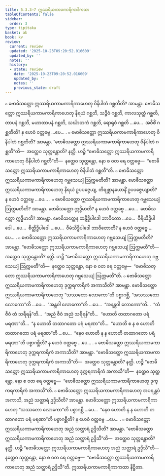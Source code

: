 ```yaml
---
title: 5.3.3–7 ဣဿရိယကာမကာရိကာဒိကထာ
tableOfContents: false
sidebar:
  order: 3
type: tipitaka
basket: ab
book: kv
review:
  current: review
  updated: '2025-10-23T09:20:52.016609'
  updated_by: ''
  notes: ''
  history:
  - state: review
    date: '2025-10-23T09:20:52.016609'
    updated_by: ''
    notes: ''
    previous_state: draft
---
```



<ReviewStatus review={frontmatter.review} showDetails={true} />

<HypothesisAnnotation frontmatter={frontmatter} />

<DynamicBreadcrumb />

<Division number="910" book="kv" e="ch" v="32" p="450">

<Paragraph number="2779" book="kv">
๐ ဗောဓိသတ္တော ဣဿရိယကာမကာရိကာဟေတု ဝိနိပါတံ ဂစ္ဆတီတိ? အာမန္တာ. ဗောဓိသတ္တော ဣဿရိယကာမကာရိကာဟေတု နိရယံ ဂစ္ဆတိ, သဉ္ဇီဝံ ဂစ္ဆတိ, ကာလသုတ္တံ ဂစ္ဆတိ, တာပနံ ဂစ္ဆတိ, မဟာတာပနံ ဂစ္ဆတိ, သင်္ဃာတကံ ဂစ္ဆတိ, ရောရုဝံ ဂစ္ဆတိ …ပေ…  အဝီစိံ ဂစ္ဆတီတိ? န ဟေဝံ ဝတ္တဗ္ဗေ …ပေ… .
</Paragraph>

<Paragraph number="2780" book="kv">
๐ ဗောဓိသတ္တော ဣဿရိယကာမကာရိကာဟေတု ဝိနိပါတံ ဂစ္ဆတီတိ? အာမန္တာ. “ဗောဓိသတ္တော ဣဿရိယကာမကာရိကာဟေတု ဝိနိပါတံ ဂစ္ဆတီ”တိ—  အတ္ထေဝ သုတ္တန္တောတိ? နတ္ထိ. ဟဉ္စိ “ဗောဓိသတ္တော ဣဿရိယကာမကာရိကာဟေတု ဝိနိပါတံ ဂစ္ဆတီ”တိ—  နတ္ထေဝ သုတ္တန္တော, နော စ ဝတ ရေ ဝတ္တဗ္ဗေ—  “ဗောဓိသတ္တော ဣဿရိယကာမကာရိကာဟေတု ဝိနိပါတံ ဂစ္ဆတီ”တိ.
</Paragraph>

</Division>
<Division number="911" book="kv" e="ch" v="32" p="451">

<Paragraph number="2781" book="kv">
๐ ဗောဓိသတ္တော ဣဿရိယကာမကာရိကာဟေတု ဂဗ္ဘသေယျံ ဩက္ကမတီတိ? အာမန္တာ. ဗောဓိသတ္တော ဣဿရိယကာမကာရိကာဟေတု နိရယံ ဥပပဇ္ဇေယျ, တိရစ္ဆာနယောနိံ ဥပပဇ္ဇေယျာတိ? န ဟေဝံ ဝတ္တဗ္ဗေ …ပေ… .
</Paragraph>

<Paragraph number="2782" book="kv">
๐ ဗောဓိသတ္တော ဣဿရိယကာမကာရိကာဟေတု ဂဗ္ဘသေယျံ ဩက္ကမတီတိ? အာမန္တာ. ဗောဓိသတ္တော ဣဒ္ဓိမာတိ? န ဟေဝံ ဝတ္တဗ္ဗေ …ပေ…  ဗောဓိသတ္တော ဣဒ္ဓိမာတိ? အာမန္တာ. ဗောဓိသတ္တေန ဆန္ဒိဒ္ဓိပါဒေါ ဘာဝိတော …ပေ…  ဝီရိယိဒ္ဓိပါဒေါ …ပေ…  စိတ္တိဒ္ဓိပါဒေါ …ပေ…  ဝီမံသိဒ္ဓိပါဒေါ ဘာဝိတောတိ? န ဟေဝံ ဝတ္တဗ္ဗေ …ပေ… .
</Paragraph>

<Paragraph number="2783" book="kv">
๐ ဗောဓိသတ္တော ဣဿရိယကာမကာရိကာဟေတု ဂဗ္ဘသေယျံ ဩက္ကမတီတိ? အာမန္တာ. “ဗောဓိသတ္တော ဣဿရိယကာမကာရိကာဟေတု ဂဗ္ဘသေယျံ ဩက္ကမတီ”တိ—  အတ္ထေဝ သုတ္တန္တောတိ? နတ္ထိ. ဟဉ္စိ “ဗောဓိသတ္တော ဣဿရိယကာမကာရိကာဟေတု ဂဗ္ဘသေယျံ ဩက္ကမတီ”တိ—  နတ္ထေဝ သုတ္တန္တော, နော စ ဝတ ရေ ဝတ္တဗ္ဗေ—  “ဗောဓိသတ္တော ဣဿရိယကာမကာရိကာဟေတု ဂဗ္ဘသေယျံ ဩက္ကမတီ”တိ.
</Paragraph>

</Division>
<Division number="912" book="kv" e="ch" v="32" p="451">

<Paragraph number="2784" book="kv">
๐ ဗောဓိသတ္တော ဣဿရိယကာမကာရိကာဟေတု ဒုက္ကရကာရိကံ အကာသီတိ? အာမန္တာ. ဗောဓိသတ္တော ဣဿရိယကာမကာရိကာဟေတု “သဿတော လောကော”တိ ပစ္စာဂစ္ဆိ, “အသဿတော လောကော”တိ …ပေ…  “အန္တဝါ လောကော”တိ …ပေ…  “အနန္တဝါ လောကော”တိ…  “တံ ဇီဝံ တံ သရီရန်”တိ…  “အညံ ဇီဝံ အညံ သရီရန်”တိ…  “ဟောတိ တထာဂတော ပရံ မရဏာ”တိ…  “န ဟောတိ တထာဂတော ပရံ မရဏာ”တိ…  “ဟောတိ စ န စ ဟောတိ တထာဂတော ပရံ မရဏာ”တိ …ပေ…  “နေဝ ဟောတိ န န ဟောတိ တထာဂတော ပရံ မရဏာ”တိ ပစ္စာဂစ္ဆီတိ? န ဟေဝံ ဝတ္တဗ္ဗေ …ပေ… .
</Paragraph>

<Paragraph number="2785" book="kv">
๐ ဗောဓိသတ္တော ဣဿရိယကာမကာရိကာဟေတု ဒုက္ကရကာရိကံ အကာသီတိ? အာမန္တာ. “ဗောဓိသတ္တော ဣဿရိယကာမကာရိကာဟေတု ဒုက္ကရကာရိကံ အကာသီ”တိ—  အတ္ထေဝ သုတ္တန္တောတိ? နတ္ထိ. ဟဉ္စိ “ဗောဓိသတ္တော ဣဿရိယကာမကာရိကာဟေတု ဒုက္ကရကာရိကံ အကာသီ”တိ—  နတ္ထေဝ သုတ္တန္တော, နော စ ဝတ ရေ ဝတ္တဗ္ဗေ—  “ဗောဓိသတ္တော ဣဿရိယကာမကာရိကာဟေတု ဒုက္ကရကာရိကံ အကာသီ”တိ.
</Paragraph>

</Division>
<Division number="913" book="kv" e="ch" v="32" p="452">

<Paragraph number="2786" book="kv">
๐ ဗောဓိသတ္တော ဣဿရိယကာမကာရိကာဟေတု အပရန္တပံ အကာသိ, အညံ သတ္ထာရံ ဥဒ္ဒိသီတိ? အာမန္တာ. ဗောဓိသတ္တော ဣဿရိယကာမကာရိကာဟေတု “သဿတော လောကော”တိ ပစ္စာဂစ္ဆိ …ပေ…  “နေဝ ဟောတိ န န ဟောတိ တထာဂတော ပရံ မရဏာ”တိ ပစ္စာဂစ္ဆီတိ? န ဟေဝံ ဝတ္တဗ္ဗေ …ပေ… .
</Paragraph>

</Division>
<Division number="914" book="kv" e="ch" v="32" p="452">

<Paragraph number="2787" book="kv">
๐ ဗောဓိသတ္တော ဣဿရိယကာမကာရိကာဟေတု အညံ သတ္ထာရံ ဥဒ္ဒိသီတိ? အာမန္တာ. “ဗောဓိသတ္တော ဣဿရိယကာမကာရိကာဟေတု အညံ သတ္ထာရံ ဥဒ္ဒိသီ”တိ—  အတ္ထေဝ သုတ္တန္တောတိ? နတ္ထိ. ဟဉ္စိ “ဗောဓိသတ္တော ဣဿရိယကာမကာရိကာဟေတု အညံ သတ္ထာရံ ဥဒ္ဒိသီ”တိ—  နတ္ထေဝ သုတ္တန္တော, နော စ ဝတ ရေ ဝတ္တဗ္ဗေ—  “ဗောဓိသတ္တော ဣဿရိယကာမကာရိကာဟေတု အညံ သတ္ထာရံ ဥဒ္ဒိသီ”တိ.

</Paragraph>
</Division>

<Paragraph number="2788" type="center" book="kv">
ဣဿရိယကာမကာရိကာကထာ နိဋ္ဌိတာ.
</Paragraph>